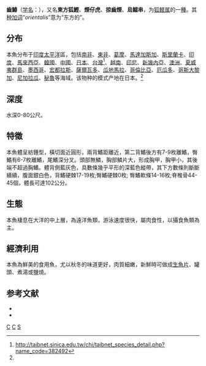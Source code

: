 {{Speciesbox 
| taxon = Sarda orientalis
| status = NE
| status_system = IUCN3.1
| image = Saori u0.gif
| authority = Temminck et Schlegel, 1844<ref name='id8211'>{{cite web| url =http://www.bioinfo.cn/db05/BjdwSpecies.php?action=view&id=8211| title =东方狐鲣| work =中国动物物种编目数据库| publisher =中国科学院微生物研究所| author =中国科学院动物研究所| accessdate =2009-04-16| deadurl =yes| archiveurl =https://web.archive.org/web/20160305081152/http://www.bioinfo.cn/db05/BjdwSpecies.php?action=view&id=8211| archivedate =2016-03-05}}</ref>
| synonyms = *''Sarda velox''<br /><small>Meek & Hildebrand, 1923</small>
*''Sarda orientalis serventyi''<br /><small>Whitley, 1945</small>	
*''Pelamys orientalis''<br /><small>Temminck & Schlegel, 1844</small>
}}

'''齒鰆'''（[[学名|学名]]：{{lang|la|''Sarda orientalis''}}），又名'''東方狐鰹'''、'''煙仔虎'''、'''掠齒煙'''、'''烏鰡串'''，为[[狐鲣属|狐鲣属]]的一[[種|種]]。其[[种加词|种加词]]“''orientalis''”意为“东方的”。

==分布==
本魚分布于[[印度|印度]][[太平洋|太平洋]]區，包括[[南非|南非]]、[[東非|東非]]、[[葛摩|葛摩]]、[[馬達加斯加|馬達加斯加]]、[[斯里蘭卡|斯里蘭卡]]、[[印度|印度]]、[[馬來西亞|馬來西亞]]、[[韓國|韓國]]、[[中國|中國]]、[[日本|日本]]、[[台灣|台灣]]<ref>http://taibnet.sinica.edu.tw/chi/taibnet_species_detail.php?name_code=382492</ref>、[[越南|越南]]、[[印尼|印尼]]、[[新幾內亞|新幾內亞]]、[[澳洲|澳洲]]、[[夏威夷群島|夏威夷群島]]、[[墨西哥|墨西哥]]、[[宏都拉斯|宏都拉斯]]、[[薩爾瓦多|薩爾瓦多]]、[[瓜地馬拉|瓜地馬拉]]、[[哥倫比亞|哥倫比亞]]、[[厄瓜多|厄瓜多]]、[[哥斯大黎加|哥斯大黎加]]、[[尼加拉瓜|尼加拉瓜]]、[[秘魯|秘魯]]等海域。该物种的模式产地在日本。<ref name='id8211'/>

==深度==
水深0-80公尺。

==特徵==
本魚體呈紡錘型，橫切面近圓形，兩背鰭距離近，第二背鰭後方有7-9枚離鰭，臀鰭有6-7枚離鰭，尾鰭深分叉。頭部無鱗，胸部鱗片大，形成胸甲，胸甲小，其後端不超過胸鰭。體背側藍灰色，具數條幾乎平形的深藍色縱帶，其下方數條則斷斷續續，腹面銀白色，背鰭硬棘17-19枚;臀鰭硬棘0枚; 臀鰭軟條14-16枚;脊椎骨44-45個，體長可達102公分。

==生態==
本魚棲息在大洋的中上層，為遠洋魚類，游泳速度很快，屬肉食性，以攝食魚類為主。

==經濟利用==
本魚為鮮美的食用魚，尤以秋冬的味道更好，肉質細嫩，新鮮時可做成[[生魚片|生魚片]]、罐頭、煮湯或鹽燒。

== 参考文献 ==
{{refbegin}}
*{{FishBase_species|genus=Sarda|species=orientalis|year=2011|month=12}}
* {{TaiBNET| zh=齒鰆 | id=382492 | binomial=Sarda orientalis | authority=Temminck & Schlegel, 1844 | var= | accessdate=2013-01-24}}
{{refend}}

{{Taxonbar|from=Q3644142}}

[[Category:食用鱼|C]]
[[Category:狐鲣属|C]]
[[Category:1844年描述的魚類|S]]